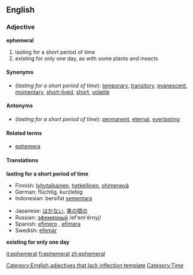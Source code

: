 ==English==

=== Adjective ===
'''ephemeral'''
# lasting for a short period of time
# existing for only one day, as with some plants and insects

==== Synonyms ====
* (''lasting for a short period of time''): [[temporary]], [[transitory]], [[evanescent]], [[momentary]], [[short-lived]], [[short]], [[volatile]]

==== Antonyms ====
* (''lasting for a short period of time''): [[permanent]], [[eternal]], [[everlasting]]

====Related terms====
*[[ephemera]]

==== Translations ====
'''lasting for a short period of time'''
{{top}}
*Finnish: [[lyhytaikainen]], [[hetkellinen]], [[ohimenevä]]
*German: flüchtig, kurzlebig
*Indonesian: bersifat [[sementara]]
{{mid}}
*Japanese: [[はかない]], [[束の間の]]
*Russian: [[эфемерный]] /ef'em'érnyj/ 
*Spanish: [[efímero]] {{m}}, [[efímera]] {{f}}
*Swedish: [[efemär]]
{{bottom}}

'''existing for only one day'''

[[Category:English adjectives that lack inflection template]]
[[Category:Time]]

[[it:ephemeral]]
[[fi:ephemeral]]
[[zh:ephemeral]]